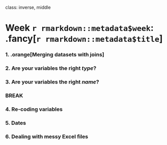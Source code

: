 
class: inverse, middle

# Week `r rmarkdown::metadata$week`: .fancy[`r rmarkdown::metadata$title`]

### 1. .orange[Merging datasets with joins]
### 2. Are your variables the right _type_?
### 3. Are your variables the right _name_?

### BREAK

### 4. Re-coding variables
### 5. Dates
### 6. Dealing with messy Excel files
